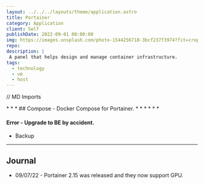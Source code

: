 ```yaml
---
layout: ../../../layouts/theme/application.astro
title: Portainer
category: Application
client: Self
publishDate: 2022-09-01 00:00:00
img: https://images.unsplash.com/photo-1544256718-3bcf237f3974?fit=crop&w=1400&h=700&q=75
repo:
description: |
 A panel that helps design and manage container infrastructure.
tags:
  - technology
  - vm
  - host
---
```

// MD Imports

<PortainerInstall />
* * *
## Compose
  - Docker Compose for Portainer.
<Github src="data/portainer/docker-compose_portainer_portainer-agent_traefik.yml" description="This is the docker compose we used that includes labels for Traefik." />
* * *
<Edge />
<Github src="data/portainer/edge-compose.yml" description="This is the edge compose for an edge device." />
* * *

#### Error - Upgrade to BE by accident.
  - Backup 

* * *

## Journal

  - 09/07/22 - Portainer 2.15 was released and they now support GPU.